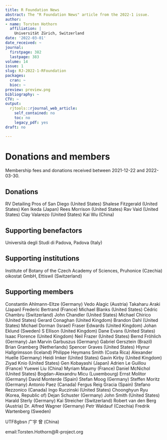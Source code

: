 ```yaml
---
title: R Foundation News
abstract: The "R Foundation News" article from the 2022-1 issue.
author:
- name: Torsten Hothorn
  affiliation: |
    Universität Zürich, Switzerland
date: '2022-03-01'
date_received: ~
journal:
  firstpage: 382
  lastpage: 383
volume: 14
issue: 1
slug: RJ-2022-1-RFoundation
packages:
  cran: ~
  bioc: ~
preview: preview.png
bibliography: ~
CTV: ~
output:
  rjtools::rjournal_web_article:
    self_contained: no
    toc: no
    legacy_pdf: yes
draft: no

---
```













# Donations and members

Membership fees and donations received between 2021-12-22 and
2022-03-30.

## Donations

RV Detailing Pros of San Diego (United States) Shalese Fitzgerald
(United States) Ken Ikeda (Japan) Rees Morrison (United States) Rav Vaid
(United States) Clay Valarezo (United States) Kai Wu (China)

## Supporting benefactors

Università degli Studi di Padova, Padova (Italy)

## Supporting institutions

Institute of Botany of the Czech Academy of Sciences, Pruhonice
(Czechia) oikostat GmbH, Ettiswil (Switzerland)

## Supporting members

Constantin Ahlmann-Eltze (Germany) Vedo Alagic (Austria) Takaharu Araki
(Japan) Frederic Bertrand (France) Michael Blanks (United States) Cédric
Chambru (Switzerland) John Chandler (United States) Michael Chirico
(United States) Gerard Conaghan (United Kingdom) Brandon Dahl (United
States) Michael Dorman (Israel) Fraser Edwards (United Kingdom) Johan
Eklund (Sweden) S Ellison (United Kingdom) Dane Evans (United States)
Isaac Florence (United Kingdom) Neil Frazer (United States) Bernd
Fröhlich (Germany) Jan Marvin Garbuszus (Germany) Gabriel Gersztein
(Brazil) Brian Gramberg (Netherlands) Spencer Graves (United States)
Hlynur Hallgrímsson (Iceland) Philippe Heymans Smith (Costa Rica)
Alexander Huelle (Germany) Heidi Imker (United States) Gavin Kirby
(United Kingdom) Ziyad Knio (United States) Gen Kobayashi (Japan) Adrien
Le Guillou (France) Yuewei Liu (China) Myriam Maumy (France) Daniel
McNichol (United States) Bogdan-Alexandru Micu (Luxembourg) Ernst
Molitor (Germany) David Monterde (Spain) Stefan Moog (Germany) Steffen
Moritz (Germany) Antonio Paez (Canada) Fergus Reig Gracia (Spain)
Stefano Rezzonico (Canada) Ingo Ruczinski (United States) Choonghyun Ryu
(Korea, Republic of) Dejan Schuster (Germany) John Smith (United States)
Harald Sterly (Germany) Kai Streicher (Switzerland) Robert van den Berg
(Austria) Dr. Alfred Wagner (Germany) Petr Waldauf (Czechia) Fredrik
Wartenberg (Sweden)

::: CJK*
UTF8gbsn 广宇 曾 (China)
:::

email:Torsten.Hothorn@R-project.org
